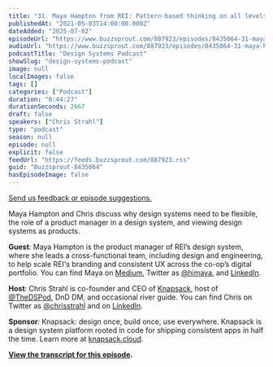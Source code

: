 ```yaml
---
title: "31. Maya Hampton from REI: Pattern-based thinking on all levels"
publishedAt: "2021-05-03T14:00:00.000Z"
dateAdded: "2025-07-02"
episodeUrl: "https://www.buzzsprout.com/887923/episodes/8435064-31-maya-hampton-from-rei-pattern-based-thinking-on-all-levels.mp3"
audioUrl: "https://www.buzzsprout.com/887923/episodes/8435064-31-maya-hampton-from-rei-pattern-based-thinking-on-all-levels.mp3"
podcastTitle: "Design Systems Podcast"
showSlug: "design-systems-podcast"
image: null
localImages: false
tags: []
categories: ["Podcast"]
duration: "0:44:27"
durationSeconds: 2667
draft: false
speakers: ["Chris Strahl"]
type: "podcast"
season: null
episode: null
explicit: false
feedUrl: "https://feeds.buzzsprout.com/887923.rss"
guid: "Buzzsprout-8435064"
hasEpisodeImage: false
---
```

[Send us feedback or episode suggestions.](https://www.buzzsprout.com/twilio/text_messages/887923/open_sms)

Maya Hampton and Chris discuss why design systems need to be flexible, the role of a product manager in a design system, and viewing design systems as products.

**Guest**_:_ Maya Hampton is the product manager of REI’s design system, where she leads a cross-functional team, including design and engineering, to help scale REI's branding and consistent UX across the co-op’s digital portfolio. You can find Maya on [Medium](https://himaya.medium.com/), Twitter as [@himaya](http://twitter.com/himaya), and [LinkedIn](https://www.linkedin.com/in/mayahampton).

**Host**_:_ Chris Strahl is co-founder and CEO of [Knapsack](https://www.knapsack.cloud/), host of [@TheDSPod](https://twitter.com/thedspod), DnD DM, and occasional river guide. You can find Chris on Twitter as [@chrisstrahl](https://twitter.com/chrisstrahl) and on [LinkedIn](https://www.linkedin.com/in/chrisstrahl/).

**Sponsor**_:_ Knapsack: design once, build once, use everywhere. Knapsack is a design system platform rooted in code for shipping consistent apps in half the time. Learn more at [knapsack.cloud](https://www.knapsack.cloud).

[**View the transcript for this episode**](http://www.knapsack.cloud/blog/maya-hampton-rei-dsp)**.**
